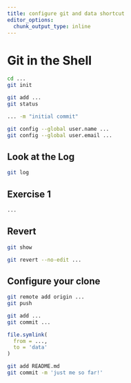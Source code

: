 ```yaml
---
title: configure git and data shortcut
editor_options: 
  chunk_output_type: inline
---
```


# Git in the Shell

```bash
cd ...
git init
```

```bash
git add ...
git status
```

```bash
... -m "initial commit"
```

```bash
git config --global user.name ...
git config --global user.email ...
```

## Look at the Log

```bash
git log
```

## Exercise 1

```bash
...
```

## Revert

```bash
git show
```

```bash
git revert --no-edit ...
```

## Configure your clone

```bash
git remote add origin ...
git push
```

```bash
git add ...
git commit ...
```

```r
file.symlink(
  from = ...,
  to = 'data'
)
```

```bash
git add README.md
git commit -m 'just me so far!'
```
